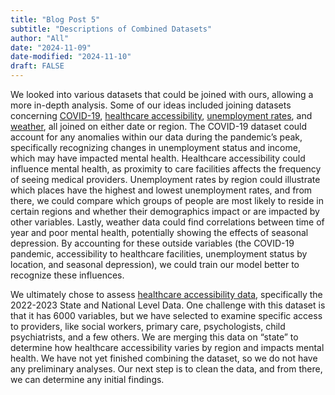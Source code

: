 ```yaml
---
title: "Blog Post 5"
subtitle: "Descriptions of Combined Datasets"
author: "All"
date: "2024-11-09"
date-modified: "2024-11-10"
draft: FALSE
---
```


We looked into various datasets that could be joined with ours, allowing a more in-depth analysis. Some of our ideas included joining datasets concerning [COVID-19](https://covid.cdc.gov/covid-data-tracker/#datatracker-home), [healthcare accessibility](https://data.hrsa.gov/data/download), [unemployment rates](https://www.bls.gov/data/#unemployment), and [weather](https://www.ncei.noaa.gov/cdo-web/datasets), all joined on either date or region. The COVID-19 dataset could account for any anomalies within our data during the pandemic’s peak, specifically recognizing changes in unemployment status and income, which may have impacted mental health. Healthcare accessibility could influence mental health, as proximity to care facilities affects the frequency of seeing medical providers. Unemployment rates by region could illustrate which places have the highest and lowest unemployment rates, and from there, we could compare which groups of people are most likely to reside in certain regions and whether their demographics impact or are impacted by other variables. Lastly, weather data could find correlations between time of year and poor mental health, potentially showing the effects of seasonal depression. By accounting for these outside variables (the COVID-19 pandemic, accessibility to healthcare facilities, unemployment status by location, and seasonal depression), we could train our model better to recognize these influences.

We ultimately chose to assess [healthcare accessibility data](https://data.hrsa.gov/DataDownload/AHRF/AHRF_SN_User%20Tech.zip), specifically the 2022-2023 State and National Level Data. One challenge with this dataset is that it has 6000 variables, but we have selected to examine specific access to providers, like social workers, primary care, psychologists, child psychiatrists, and a few others. We are merging this data on “state” to determine how healthcare accessibility varies by region and impacts mental health. We have not yet finished combining the dataset, so we do not have any preliminary analyses. Our next step is to clean the data, and from there, we can determine any initial findings.